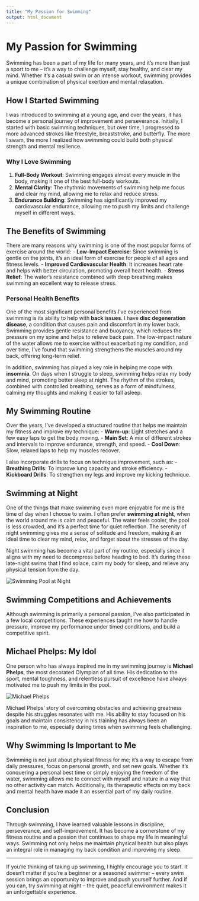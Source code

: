 ```yaml
---
title: "My Passion for Swimming"
output: html_document
---
```


# My Passion for Swimming

Swimming has been a part of my life for many years, and it's more than just a sport to me – it's a way to challenge myself, stay healthy, and clear my mind. Whether it's a casual swim or an intense workout, swimming provides a unique combination of physical exertion and mental relaxation.

## How I Started Swimming

I was introduced to swimming at a young age, and over the years, it has become a personal journey of improvement and perseverance. Initially, I started with basic swimming techniques, but over time, I progressed to more advanced strokes like freestyle, breaststroke, and butterfly. The more I swam, the more I realized how swimming could build both physical strength and mental resilience.

### Why I Love Swimming
1. **Full-Body Workout**: Swimming engages almost every muscle in the body, making it one of the best full-body workouts.
2. **Mental Clarity**: The rhythmic movements of swimming help me focus and clear my mind, allowing me to relax and reduce stress.
3. **Endurance Building**: Swimming has significantly improved my cardiovascular endurance, allowing me to push my limits and challenge myself in different ways.

## The Benefits of Swimming

There are many reasons why swimming is one of the most popular forms of exercise around the world:
- **Low-Impact Exercise**: Since swimming is gentle on the joints, it's an ideal form of exercise for people of all ages and fitness levels.
- **Improved Cardiovascular Health**: It increases heart rate and helps with better circulation, promoting overall heart health.
- **Stress Relief**: The water’s resistance combined with deep breathing makes swimming an excellent way to release stress.

### Personal Health Benefits

One of the most significant personal benefits I’ve experienced from swimming is its ability to help with **back issues**. I have **disc degeneration disease**, a condition that causes pain and discomfort in my lower back. Swimming provides gentle resistance and buoyancy, which reduces the pressure on my spine and helps to relieve back pain. The low-impact nature of the water allows me to exercise without exacerbating my condition, and over time, I’ve found that swimming strengthens the muscles around my back, offering long-term relief.

In addition, swimming has played a key role in helping me cope with **insomnia**. On days when I struggle to sleep, swimming helps relax my body and mind, promoting better sleep at night. The rhythm of the strokes, combined with controlled breathing, serves as a form of mindfulness, calming my thoughts and making it easier to fall asleep.

## My Swimming Routine

Over the years, I’ve developed a structured routine that helps me maintain my fitness and improve my technique:
- **Warm-up**: Light stretches and a few easy laps to get the body moving.
- **Main Set**: A mix of different strokes and intervals to improve endurance, strength, and speed.
- **Cool Down**: Slow, relaxed laps to help my muscles recover.

I also incorporate drills to focus on technique improvement, such as:
- **Breathing Drills**: To improve lung capacity and stroke efficiency.
- **Kickboard Drills**: To strengthen my legs and improve my kicking technique.

## Swimming at Night

One of the things that make swimming even more enjoyable for me is the time of day when I choose to swim. I often prefer **swimming at night**, when the world around me is calm and peaceful. The water feels cooler, the pool is less crowded, and it’s a perfect time for quiet reflection. The serenity of night swimming gives me a sense of solitude and freedom, making it an ideal time to clear my mind, relax, and forget about the stresses of the day.

Night swimming has become a vital part of my routine, especially since it aligns with my need to decompress before heading to bed. It’s during these late-night swims that I find solace, calm my body for sleep, and relieve any physical tension from the day.

![Swimming Pool at Night](swimmingpoolnight.jpg)  <!-- Add an image of you swimming at night or a pool during the evening -->

## Swimming Competitions and Achievements

Although swimming is primarily a personal passion, I’ve also participated in a few local competitions. These experiences taught me how to handle pressure, improve my performance under timed conditions, and build a competitive spirit. 

## Michael Phelps: My Idol

One person who has always inspired me in my swimming journey is **Michael Phelps**, the most decorated Olympian of all time. His dedication to the sport, mental toughness, and relentless pursuit of excellence have always motivated me to push my limits in the pool.

![Michael Phelps](michaelphelps.jpg)  <!-- Add an image of Michael Phelps -->

Michael Phelps' story of overcoming obstacles and achieving greatness despite his struggles resonates with me. His ability to stay focused on his goals and maintain consistency in his training has always been an inspiration to me, especially during times when swimming feels challenging.

## Why Swimming Is Important to Me

Swimming is not just about physical fitness for me; it’s a way to escape from daily pressures, focus on personal growth, and set new goals. Whether it’s conquering a personal best time or simply enjoying the freedom of the water, swimming allows me to connect with myself and nature in a way that no other activity can match. Additionally, its therapeutic effects on my back and mental health have made it an essential part of my daily routine.

## Conclusion

Through swimming, I have learned valuable lessons in discipline, perseverance, and self-improvement. It has become a cornerstone of my fitness routine and a passion that continues to shape my life in meaningful ways. Swimming not only helps me maintain physical health but also plays an integral role in managing my back condition and improving my sleep.

---

If you’re thinking of taking up swimming, I highly encourage you to start. It doesn’t matter if you’re a beginner or a seasoned swimmer – every swim session brings an opportunity to improve and push yourself further. And if you can, try swimming at night – the quiet, peaceful environment makes it an unforgettable experience.

